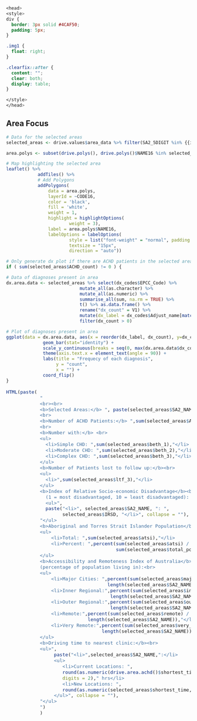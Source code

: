 &nbsp;  
&nbsp;  
&nbsp; 

```css
<head>
<style>
div {
  border: 3px solid #4CAF50;
  padding: 5px;
}

.img1 {
  float: right;
}

.clearfix::after {
  content: "";
  clear: both;
  display: table;
}

</style>
</head>
```

<div class = "clearfix">
## Area Focus 

``` r
# Data for the selected areas
selected_areas <- drive.values$area_data %>% filter(SA2_5DIGIT %in% {{i}})
```

<div class = "img1">
``` r
area.polys <- subset(drive.polys(), drive.polys()$NAME16 %in% selected_areas$SA2_NAME)

# Map highlighting the selected area
leaflet() %>%
            addTiles() %>%
            # Add Polygons
            addPolygons(
                data = area.polys,
                layerId = ~CODE16,
                color = 'black',
                fill = 'white',
                weight = 1,
                highlight = highlightOptions(
                        weight = 3),
                label = area.polys$NAME16,
                labelOptions = labelOptions(
                        style = list("font-weight" = "normal", padding = "3px 8px"),
                        textsize = "15px",
                        direction = "auto"))
```

``` r
# Only generate dx plot if there are ACHD patients in the selected areas
if ( sum(selected_areas$ACHD_count) != 0 ) {

# Data of diagnoses present in area
dx.area.data <- selected_areas %>% select(dx_codes$EPCC_Code) %>% 
                            mutate_all(as.character) %>%
                            mutate_all(as.numeric) %>%
                            summarise_all(sum, na.rm = TRUE) %>%
                            t() %>% as.data.frame() %>%
                            rename("dx_count" = V1) %>% 
                            mutate(dx_label = dx_codes$Adjust_name[match(row.names(.), dx_codes$EPCC_Code)]) %>%
                            filter(dx_count > 0)

# Plot of diagnoses present in area
ggplot(data = dx.area.data, aes(x = reorder(dx_label, dx_count), y=dx_count)) + 
              geom_bar(stat="identity") +
              scale_y_continuous(breaks = seq(0, max(dx.area.data$dx_count), 1)) +
              theme(axis.text.x = element_text(angle = 90)) +
              labs(title = "Frequecy of each diagnosis", 
                   y = "count",
                   x = "") +
              coord_flip()
}
```
</div>

<div style= "font-size: 15px;">
``` r
HTML(paste(
            "
            <br><br>
            <b>Selected Areas:</b> ", paste(selected_areas$SA2_NAME, collapse = ', '), "<br>
            <br>
            <b>Number of ACHD Patients:</b> ",sum(selected_areas$ACHD_count),"<br>
            <br>
            <b>Number with:</b> <br>
            <ul>
              <li>Simple CHD: ",sum(selected_areas$beth_1),"</li>
              <li>Moderate CHD: ",sum(selected_areas$beth_2),"</li> 
              <li>Complex CHD: ",sum(selected_areas$beth_3),"</li>
            </ul>
            <b>Number of Patients lost to follow up:</b><br> 
            <ul>
              <li>",sum(selected_areas$ltf_3),"</li>
            </ul>
            <b>Index of Relative Socio-economic Disadvantage</b><br>
              (1 = most disadvantaged, 10 = least disadvantaged): <br>
              <ul>",
              paste("<li>", selected_areas$SA2_NAME, ": ", 
                    selected_areas$IRSD, "</li>", collapse = ""),
            "</ul>
            <b>Aboriginal and Torres Strait Islander Population</b><br>
            <ul>
                <li>Total: ",sum(selected_areas$atsi),"</li>
                <li>Percent: ",percent(sum(selected_areas$atsi) / 
                                       sum(selected_areas$total_pop)),"</li>
            </ul>
            <b>Accessibility and Remoteness Index of Australia</b><br>
            (percentage of population living in):<br>  
            <ul>
                <li>Major Cities: ",percent(sum(selected_areas$major_cities) / 
                                    length(selected_areas$SA2_NAME)),"</li>
                <li>Inner Regional:",percent(sum(selected_areas$inner_regional) / 
                                     length(selected_areas$SA2_NAME)),"</li>
                <li>Outer Regional:",percent(sum(selected_areas$outer_regional) / 
                                     length(selected_areas$SA2_NAME)),"</li> 
                <li>Remote:",percent(sum(selected_areas$remote) / 
                             length(selected_areas$SA2_NAME)),"</li>
                <li>Very Remote:",percent(sum(selected_areas$very_remote) / 
                                  length(selected_areas$SA2_NAME)),"</li>
            </ul>
            <b>Driving time to nearest clinic:</b><br> 
            <ul>",
                 paste("<li>",selected_areas$SA2_NAME,":</li>  
                 <ul>
                    <li>Current Locations: ", 
                    round(as.numeric(drive.area.achd()$shortest_time[drive.area.achd()$SA2_5DIGIT %in% {{i}}], 'hours'), 
                    digits = 2)," hrs</li>
                    <li>New Locations: ", 
                    round(as.numeric(selected_areas$shortest_time, 'hours'), digits = 2)," hrs</li>
                 </ul>", collapse = ""),   
            "</ul>
            ")
            )
```
</div>

</div>

